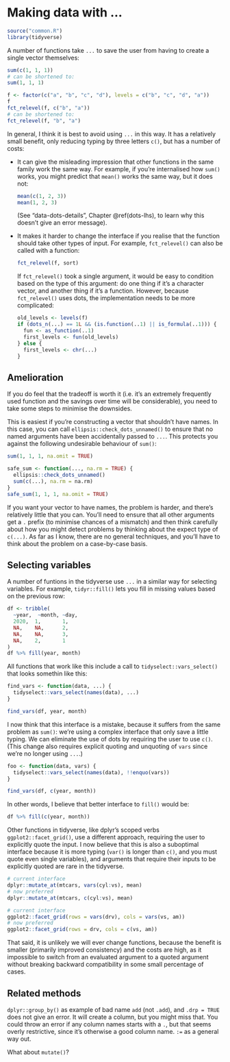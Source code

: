 # Making data with ...

```r
source("common.R")
library(tidyverse)
```

A number of functions take `...` to save the user from having to create a single vector themselves:

```r
sum(c(1, 1, 1))
# can be shortened to:
sum(1, 1, 1)

f <- factor(c("a", "b", "c", "d"), levels = c("b", "c", "d", "a"))
f
fct_relevel(f, c("b", "a"))
# can be shortened to:
fct_relevel(f, "b", "a")
```

In general, I think it is best to avoid using `...` in this way. It has a relatively small benefit, only reducing typing by three letters `c()`, but has a number of costs:

*   It can give the misleading impression that other functions in the same
    family work the same way. For example, if you're internalised how `sum()`
    works, you might predict that `mean()` works the same way, but it does
    not:
  
    ```r
    mean(c(1, 2, 3))
    mean(1, 2, 3)
    ```
    
    (See "data-dots-details", Chapter \@ref(dots-lhs), to learn why this
    doesn't give an error message).

*   It makes it harder to change the interface if you realise that the function
    should take other types of input. For example, `fct_relevel()` can also be
    called with a function:
    
    ```r
    fct_relevel(f, sort)
    ```
    
    If `fct_relevel()` took a single argument, it would be easy to condition
    based on the type of this argument: do one thing if it's a character
    vector, and another thing if it's a function. However, because
    `fct_relevel()` uses dots, the implementation needs to be more complicated:

    ```r
    old_levels <- levels(f)
    if (dots_n(...) == 1L && (is.function(..1) || is_formula(..1))) {
      fun <- as_function(..1)
      first_levels <- fun(old_levels)
    } else {
      first_levels <- chr(...)
    }
    ```

## Amelioration

If you do feel that the tradeoff is worth it (i.e. it's an extremely frequently used function and the savings over time will be considerable), you need to take some steps to minimise the downsides.

This is easiest if you're constructing a vector that shouldn't have names. In this case, you can call `ellipsis::check_dots_unnamed()` to ensure that no named arguments have been accidentally passed to `...`. This protects you against the following undesirable behaviour of `sum()`:

```r
sum(1, 1, 1, na.omit = TRUE)

safe_sum <- function(..., na.rm = TRUE) {
  ellipsis::check_dots_unnamed()
  sum(c(...), na.rm = na.rm)
}
safe_sum(1, 1, 1, na.omit = TRUE)
```

If you want your vector to have names, the problem is harder, and there's relatively little that you can. You'll need to ensure that all other arguments get a `.` prefix (to minimise chances of a mismatch) and then think carefully about how you might detect problems by thinking about the expect type of `c(...)`. As far as I know, there are no general techniques, and you'll have to think about the problem on a case-by-case basis.

## Selecting variables

A number of funtions in the tidyverse use `...` in a similar way for selecting variables. For example, `tidyr::fill()` lets you fill in missing values based on the previous row:

```r
df <- tribble(
  ~year,  ~month, ~day,
  2020,  1,       1,
  NA,    NA,      2,
  NA,    NA,      3,
  NA,    2,       1
)
df %>% fill(year, month)
```

All functions that work like this include a call to `tidyselect::vars_select()` that looks somethin like this:

```r
find_vars <- function(data, ...) {
  tidyselect::vars_select(names(data), ...)
}

find_vars(df, year, month)
```

I now think that this interface is a mistake, because it suffers from the same problem as `sum()`: we're using a complex interface that only save a little typing. We can eliminate the use of dots by requiring the user to use `c()`. (This change also requires explicit quoting and unquoting of `vars` since we're no longer using `...`.)

```r
foo <- function(data, vars) {
  tidyselect::vars_select(names(data), !!enquo(vars))
}

find_vars(df, c(year, month))
```

In other words, I believe that better interface to `fill()` would be:

```r
df %>% fill(c(year, month))
```

Other functions in tidyverse, like dplyr's scoped verbs `ggplot2::facet_grid()`, use a different approach, requiring the user to explicitly quote the input. I now believe that this is also a suboptimal interface because it is more typing (`var()` is longer than `c()`, and you must quote even single variables), and arguments that require their inputs to be explicitly quoted are rare in the tidyverse. 

```r
# current interface
dplyr::mutate_at(mtcars, vars(cyl:vs), mean)
# now preferred
dplyr::mutate_at(mtcars, c(cyl:vs), mean)

# current interface
ggplot2::facet_grid(rows = vars(drv), cols = vars(vs, am))
# now preferred
ggplot2::facet_grid(rows = drv, cols = c(vs, am))
```

That said, it is unlikely we will ever change functions, because the benefit is smaller (primarily improved consistency) and the costs are high, as it impossible to switch from an evaluated argument to a quoted argument without breaking backward compatibility in some small percentage of cases.

## Related methods

`dplyr::group_by()` as example of bad name `add` (not `.add`), and `.drp = TRUE` does not give an error. It will create a column, but you might miss that. You could throw an error if any column names starts with a `.`, but that seems overly restrictive, since it's otherwise a good column name. `:=` as a general way out.

What about `mutate()`? 
